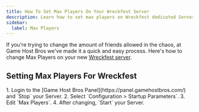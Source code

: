 ```yaml
---
title: How To Set Max Players On Your Wreckfest Server
description: Learn how to set max players on Wreckfest dedicated Server
sidebar:
  label: Max Players
---
```


If you're trying to change the amount of friends allowed in the chaos, at Game Host Bros we've made it a quick and easy process. Here's how to change Max Players on your new [Wreckfest server](https://www.gamehostbros.com/wreckfest-server-hosting/).

## Setting Max Players For Wreckfest

<Steps>
1. Login to the [Game Host Bros Panel](https://panel.gamehostbros.com/) and `Stop` your Server.
2. Select `Configuration > Startup Parameters`.
3. Edit `Max Players`.
4. After changing, `Start` your Server.
</Steps>
